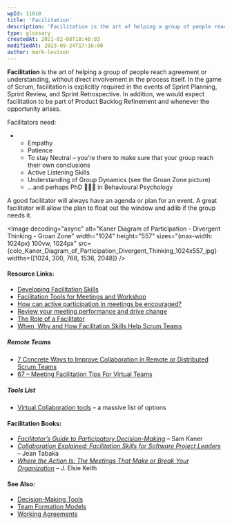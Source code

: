 ```yaml
---
wpId: 11610
title: 'Facilitation'
description: 'Facilitation is the art of helping a group of people reach agreement or understanding, without direct involvement in the process itself. In the game of Scrum, facilitation is explicitly required in the events of Sprint Planning, Sprint Review, and Sprint Retrospective. In addition, we would expect facilitation to be part of Product Backlog Refinement and ...'
type: glossary
createdAt: 2021-02-08T18:48:03
modifiedAt: 2023-05-24T17:16:00
author: mark-levison
---
```





**Facilitation** is the art of helping a group of people reach agreement or understanding, without direct involvement in the process itself. In the game of Scrum, facilitation is explicitly required in the events of Sprint Planning, Sprint Review, and Sprint Retrospective. In addition, we would expect facilitation to be part of Product Backlog Refinement and whenever the opportunity arises.

Facilitators need:

*   *   Empathy
    *   Patience
    *   To stay Neutral – you’re there to make sure that your group reach their own conclusions
    *   Active Listening Skills
    *   Understanding of Group Dynamics (see the Groan Zone picture)
    *   …and perhaps PhD 👩🏽‍🎓 in Behavioural Psychology

A good facilitator will always have an agenda or plan for an event. A great facilitator will allow the plan to float out the window and adlib if the group needs it.

<Image decoding="async" alt="Kaner Diagram of Participation - Divergent Thinking - Groan Zone" width="1024" height="557" sizes="(max-width: 1024px) 100vw, 1024px" src={colo_Kaner_Diagram_of_Participation_Divergent_Thinking_1024x557_jpg} widths={[1024, 300, 768, 1536, 2048]} />

#### Resource Links:

*   [Developing Facilitation Skills](https://ctb.ku.edu/en/table-of-contents/leadership/group-facilitation/facilitation-skills/main)
*   [Facilitation Tools for Meetings and Workshop](https://www.seedsforchange.org.uk/tools.pdf)
*   [How can active participation in meetings be encouraged?](https://www.retrium.com/blog/how-to-encourage-your-team-to-speak-up-in-meetings)
*   [Review your meeting performance and drive change](https://coda.io/@elise-keith/meeting-culture-how-to-achieve-meeting-performance-excellence)
*   [The Role of a Facilitator](https://www.mindtools.com/pages/article/RoleofAFacilitator.htm)
*   [When, Why and How Facilitation Skills Help Scrum Teams](https://www.infoq.com/articles/facilitation-skill-scrum/)

##### Remote Teams

*   [7 Concrete Ways to Improve Collaboration in Remote or Distributed Scrum Teams](https://medium.com/serious-scrum/7-concrete-ways-to-improve-collaboration-in-remote-or-distributed-scrum-teams-7940fbaed52d)
*   [67 – Meeting Facilitation Tips For Virtual Teams](https://www.collaborationsuperpowers.com/67-meeting-facilitation-tips-for-remote-teams/)

##### Tools List

*   [Virtual Collaboration tools](https://www.collaborationsuperpowers.com/tools/) – a massive list of options

#### Facilitation Books:

*   [_Facilitator’s Guide to Participatory Decision-Making_](https://www.amazon.ca/Facilitators-Guide-Participatory-Decision-Making-Kaner/dp/1118404955/&tag=notesfromatoo-20) – Sam Kaner
*   [_Collaboration Explained: Facilitation Skills for Software Project Leaders_](https://www.amazon.ca/Collaboration-Explained-Facilitation-Software-Project/dp/0321268776/&tag=notesfromatoo-20) – Jean Tabaka
*   [_Where the Action Is: The Meetings That Make or Break Your Organization_](https://www.amazon.ca/Where-Action-Meetings-Break-Organization/dp/1732205221/) – J. Elsie Keith

#### See Also:

*   [Decision-Making Tools](/glossary/decision-making-tools)
*   [Team Formation Models](/glossary/team-formation-models)
*   [Working Agreements](/glossary/working-agreements)